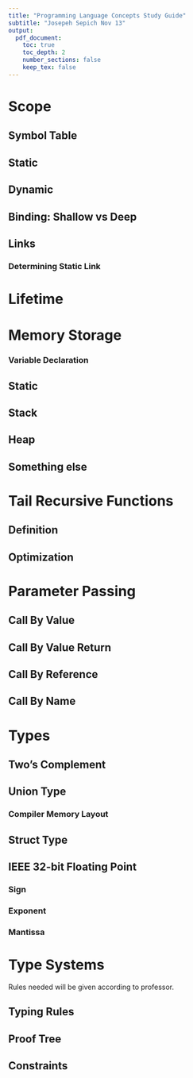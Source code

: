 ```yaml
---
title: "Programming Language Concepts Study Guide"
subtitle: "Josepeh Sepich Nov 13"
output:
  pdf_document:
    toc: true
    toc_depth: 2
    number_sections: false
    keep_tex: false
---
```


# Scope

## Symbol Table

## Static

## Dynamic

## Binding: Shallow vs Deep

## Links

### Determining Static Link

# Lifetime

# Memory Storage

### Variable Declaration

## Static

## Stack

## Heap

## Something else

# Tail Recursive Functions

## Definition

## Optimization

# Parameter Passing

## Call By Value

## Call By Value Return

## Call By Reference

## Call By Name

# Types

## Two's Complement

## Union Type

### Compiler Memory Layout

## Struct Type

## IEEE 32-bit Floating Point

### Sign

### Exponent

### Mantissa

# Type Systems

Rules needed will be given according to professor.

## Typing Rules

## Proof Tree

## Constraints






























